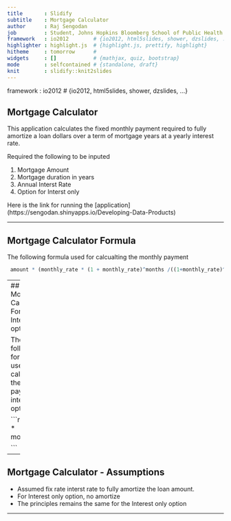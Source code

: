 ```yaml
---
title       : Slidify
subtitle    : Mortgage Calculator
author      : Raj Sengodan
job         : Student, Johns Hopkins Bloomberg School of Public Health
framework   : io2012        # {io2012, html5slides, shower, dzslides, ...}
highlighter : highlight.js  # {highlight.js, prettify, highlight}
hitheme     : tomorrow      # 
widgets     : []            # {mathjax, quiz, bootstrap}
mode        : selfcontained # {standalone, draft}
knit        : slidify::knit2slides
---
```

framework   : io2012   # {io2012, html5slides, shower, dzslides, ...}

## Mortgage Calculator


This application calculates the fixed monthly payment required to fully amortize a loan  dollars over a term of mortgage years at a yearly interest rate. 

Required the following to be inputed

1. Mortgage Amount
2. Mortgage duration in years
3. Annual Interst Rate
4. Option for Interst only

Here is the link for running the [application] (https://sengodan.shinyapps.io/Developing-Data-Products) 

---

## Mortgage Calculator Formula

The following formula used for calcualting the monthly payment

```r
 amount * (monthly_rate * (1 + monthly_rate)^months /((1+monthly_rate)^months -1  )   )
``` 

---
## Mortgage Calculator Formula - Interest Only option

The following formula used for calcualting the monthly payment for intest only option

```r
 amount * monthly_rate 

``` 

---

## Mortgage Calculator - Assumptions

* Assumed fix rate interst rate to fully amortize the loan amount. 
* For Interest only option, no amortize
* The principles remains the same for the Interest only option

---
